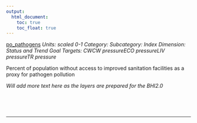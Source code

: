 ```yaml
---
output:
  html_document:
    toc: true
    toc_float: true
---
```


[po_pathogens](https://github.com/OHI-Science/bhi/blob/master/baltic/layers/po_pathogens_gl2018.csv)
*Units: scaled 0-1*
*Category:*
*Subcategory:*
*Index Dimension: Status and Trend*
*Goal Targets: CWCW pressureECO pressureLIV pressureTR pressure*

Percent of population without access to improved sanitation facilities as a proxy for pathogen pollution

*Will add more text here as the layers are prepared for the BHI2.0*

<br>



<br>

--- 
